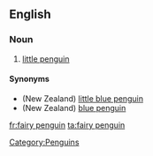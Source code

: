 ==English==

===Noun===
{{en-noun|sg=[[fairy]] [[penguin]]}}

# {{Australia}} [[little penguin]]

====Synonyms====
*(New Zealand) [[little blue penguin]]
*(New Zealand) [[blue penguin]]

[[Category:Penguins]]

[[fr:fairy penguin]]
[[ta:fairy penguin]]